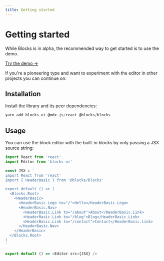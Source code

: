 ```yaml
---
title: Getting started
---
```



# Getting started

While Blocks is in alpha, the recommended way to get started is to
use the demo.

[Try the demo &rarr;](/demo/)

If you're a pioneering type and want to experiment with the editor in
other projects you can continue on:

## Installation

Install the library and its peer dependencies:

```js
yarn add blocks-ui @mdx-js/react @blocks/blocks
```

## Usage

You can use the block editor with the built-in blocks by only passing
a JSX source string:

```js
import React from 'react'
import Editor from 'blocks-ui'

const JSX = `
import React from 'react'
import { HeaderBasic } from '@blocks/blocks'

export default () => (
  <Blocks.Root>
    <HeaderBasic>
      <HeaderBasic.Logo to="/">Hello</HeaderBasic.Logo>
      <HeaderBasic.Nav>
        <HeaderBasic.Link to="/about">About</HeaderBasic.Link>
        <HeaderBasic.Link to="/blog">Blog</HeaderBasic.Link>
        <HeaderBasic.Link to="/contact">Contact</HeaderBasic.Link>
      </HeaderBasic.Nav>
    </HeaderBasic>
  </Blocks.Root>
)
`

export default () => <Editor src={JSX} />
```
